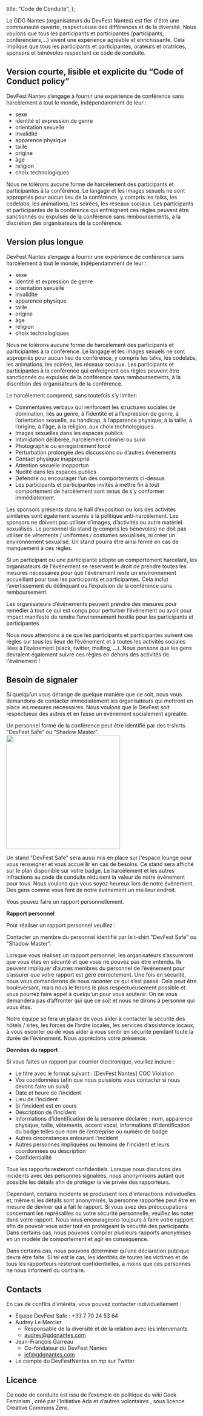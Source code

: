   title: "Code de Conduite",
};

<PrimarySection>

Le GDG Nantes (organisateurs du DevFest Nantes) est fier d'être une communauté ouverte, respectueuse des différences et de la diversité. Nous voulons que tous les participants et participantes (participants, conférenciers,…) vivent une expérience agréable et enrichissante. Cela implique que tous les participants et participantes, orateurs et oratrices, sponsors et bénévoles respectent ce code de conduite.

## Version courte, lisible et explicite du “Code of Conduct policy”

DevFest Nantes s’engage à fournir une expérience de conférence sans harcèlement à tout le monde, indépendamment de leur :

- sexe
- identité et expression de genre
- orientation sexuelle
- invalidité
- apparence physique
- taille
- origine
- âge
- religion
- choix technologiques

Nous ne tolérons aucune forme de harcèlement des participants et participantes à la conférence. Le langage et les images sexuels ne sont appropriés pour aucun lieu de la conférence, y compris les talks, les codelabs, les animations, les soirées, les réseaux sociaux. Les participants et participantes de la conférence qui enfreignent ces règles peuvent être sanctionnés ou expulsés de la conférence sans remboursements, à la discrétion des organisateurs de la conférence.

## Version plus longue

DevFest Nantes s’engage à fournir une expérience de conférence sans harcèlement à tout le monde, indépendamment de leur :

- sexe
- identité et expression de genre
- orientation sexuelle
- invalidité
- apparence physique
- taille
- origine
- âge
- religion
- choix technologiques

Nous ne tolérons aucune forme de harcèlement des participants et participantes à la conférence. Le langage et les images sexuels ne sont appropriés pour aucun lieu de conférence, y compris les talks, les codelabs, les animations, les soirées, les réseaux sociaux. Les participants et participantes à la conférence qui enfreignent ces règles peuvent être sanctionnés ou expulsés de la conférence sans remboursements, à la discrétion des organisateurs de la conférence.

Le harcèlement comprend, sans toutefois s’y limiter:

- Commentaires verbaux qui renforcent les structures sociales de domination, liés au genre, à l’identité et à l’expression de genre, à l’orientation sexuelle, au handicap, à l’apparence physique, à la taille, à l’origine, à l'âge, à la religion, aux choix technologiques.
- Images sexuelles dans les espaces publics
- Intimidation délibérée, harcèlement criminel ou suivi
- Photographie ou enregistrement forcé
- Perturbation prolongée des discussions ou d’autres événements
- Contact physique inapproprié
- Attention sexuelle inopportun
- Nudité dans les espaces publics
- Défendre ou encourager l’un des comportements ci-dessus
- Les participants et participantes invités à mettre fin à tout comportement de harcèlement sont tenus de s’y conformer immédiatement.

Les sponsors présents dans le hall d’exposition ou lors des activités similaires sont également soumis à la politique anti-harcèlement. Les sponsors ne doivent pas utiliser d’images, d’activités ou autre matériel sexualisés. Le personnel du stand (y compris les bénévoles) ne doit pas utiliser de vêtements / uniformes / costumes sexualisés, ni créer un environnement sexualisé. Un stand pourra être ainsi fermé en cas de manquement à ces règles.

Si un participant ou une participante adopte un comportement harcelant, les organisateurs de l'événement se réservent le droit de prendre toutes les mesures nécessaires pour que l'événement reste un environnement accueillant pour tous les participants et participantes. Cela inclut l’avertissement du délinquant ou l’expulsion de la conférence sans remboursement.

Les organisateurs d’événements peuvent prendre des mesures pour remédier à tout ce qui est conçu pour perturber l’événement ou avoir pour impact manifeste de rendre l’environnement hostile pour les participants et participantes.

Nous nous attendons à ce que les participants et participantes suivent ces règles sur tous les lieux de l’événement et à toutes les activités sociales liées à l’événement (slack, twitter, mailing, …). Nous pensons que les gens devraient également suivre ces règles en dehors des activités de l'événement !

## Besoin de signaler

Si quelqu’un vous dérange de quelque manière que ce soit, nous vous demandons de contacter immédiatement les organisateurs qui mettront en place les mesures nécessaires. Nous voulons que le DevFest soit respectueux des autres et en fasse un événement socialement agréable.

Un personnel formé de la conférence peut être identifié par des t-shirts "DevFest Safe" ou "Shadow Master".
<img src="/images/tshirt-devfestsafe-and-orga.png" height="300px"/>

Un stand "DevFest Safe" sera aussi mis en place sur l'espace lounge pour vous renseigner et vous accueillir en cas de besoins. Ce stand sera affiché sur le plan disponible sur votre badge. Le harcèlement et les autres infractions au code de conduite réduisent la valeur de notre événement pour tous. Nous voulons que vous soyez heureux lors de notre événement. Des gens comme vous font de notre événement un meilleur endroit.

Vous pouvez faire un rapport personnellement.

**Rapport personnel**

Pour réaliser un rapport personnel veuillez :

Contacter un membre du personnel identifié par le t-shirt "DevFest Safe" ou "Shadow Master".

Lorsque vous réalisez un rapport personnel, les organisateurs s’assureront que vous êtes en sécurité et que vous ne pouvez pas être entendu. Ils peuvent impliquer d’autres membres du personnel de l’événement pour s’assurer que votre rapport est géré correctement. Une fois en sécurité, nous vous demanderons de nous raconter ce qui s’est passé. Cela peut être bouleversant, mais nous le ferons le plus respectueusement possible et vous pourrez faire appel à quelqu’un pour vous soutenir. On ne vous demandera pas d’affronter qui que ce soit et nous ne dirons à personne qui vous êtes.

Notre équipe se fera un plaisir de vous aider à contacter la sécurité des hôtels / sites, les forces de l’ordre locales, les services d’assistance locaux, à vous escorter ou de vous aider à vous sentir en sécurité pendant toute la durée de l'événement. Nous apprécions votre présence.

**Données du rapport**

Si vous faites un rapport par courrier électronique, veuillez inclure :

- Le titre avec le format suivant : [DevFest Nantes] COC Violation
- Vos coordonnées (afin que nous puissions vous contacter si nous devons faire un suivi)
- Date et heure de l’incident
- Lieu de l’incident
- Si l’incident est en cours
- Description de l’incident
- Informations d’identification de la personne déclarée : nom, apparence physique, taille, vêtements, accent vocal, informations d’identification du badge telles que nom de l’entreprise ou numéro de badge
- Autres circonstances entourant l’incident
- Autres personnes impliquées ou témoins de l’incident et leurs coordonnées ou description
- Confidentialité

Tous les rapports resteront confidentiels. Lorsque nous discutons des incidents avec des personnes signalées, nous anonymisons autant que possible les détails afin de protéger la vie privée des rapporteurs.

Cependant, certains incidents se produisent lors d’interactions individuelles et, même si les détails sont anonymisés, la personne rapportée peut être en mesure de deviner qui a fait le rapport. Si vous avez des préoccupations concernant les représailles ou votre sécurité personnelle, veuillez les noter dans votre rapport. Nous vous encourageons toujours à faire votre rapport afin de pouvoir vous aider tout en protégeant la sécurité des participants. Dans certains cas, nous pouvons compiler plusieurs rapports anonymisés en un modèle de comportement et agir en conséquence.

Dans certains cas, nous pouvons déterminer qu’une déclaration publique devra être faite. Si tel est le cas, les identités de toutes les victimes et de tous les rapporteurs resteront confidentielles, à moins que ces personnes ne nous informent du contraire.

## Contacts

En cas de conflits d’intérêts, vous pouvez contacter individuellement :

- Equipe DevFest Safe : +33 7 70 24 53 64
- Audrey Le Mercier
  - Responsable de la diversité et de la relation avec les intervenants
  - audrey@gdgnantes.com
- Jean-François Garreau
  - Co-fondateur du DevFest Nantes
  - jef@gdgnantes.com
- Le compte du DevFestNantes en mp sur Twitter 

## Licence

Ce code de conduite est issu de l’exemple de politique du wiki Geek Feminism , créé par l’Initiative Ada et d’autres volontaires , sous licence Creative Commons Zero.

</PrimarySection>
